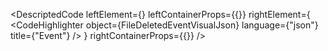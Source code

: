 
<DescriptedCode
  leftElement={<FileDeletedEventDesc />}
  leftContainerProps={{}}
  rightElement={
    <CodeHighlighter
      object={FileDeletedEventVisualJson}
      language={"json"}
      title={"Event"}
    />
  }
  rightContainerProps={{}}
/>
